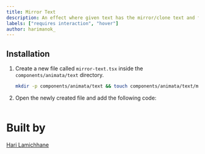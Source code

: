 ```yaml
---
title: Mirror Text
description: An effect where given text has the mirror/clone text and follows it.
labels: ["requires interaction", "hover"]
author: harimanok_
---
```


<ComponentPreview name="text-mirror-text--docs" />

## Installation

1. Create a new file called `mirror-text.tsx` inside the `components/animata/text` directory.

   ```bash
   mkdir -p components/animata/text && touch components/animata/text/mirror-text.tsx
   ```

2. Open the newly created file and add the following code:

   ```jsx file=<rootDir>/animata/text/mirror-text.tsx

   ```

# Built by

[Hari Lamichhane](https://github.com/hari)
